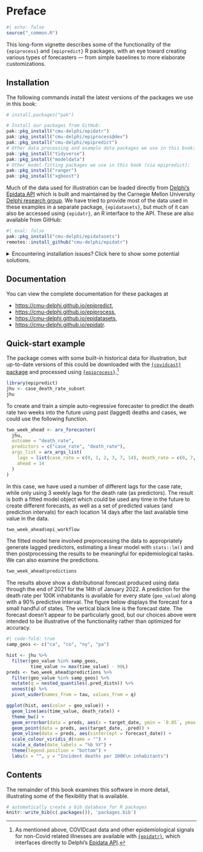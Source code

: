 # Preface {.unnumbered}

```r
#| echo: false
source("_common.R")
```

This long-form vignette describes some of the functionality of the
`{epiprocess}` and `{epipredict}` R packages, with an eye toward creating various types of
forecasters --- from simple baselines to more elaborate customizations.

## Installation



The following commands install the latest versions of the packages we use in this book:

```r
# install.packages("pak")

# Install our packages from GitHub:
pak::pkg_install("cmu-delphi/epidatr")
pak::pkg_install("cmu-delphi/epiprocess@dev")
pak::pkg_install("cmu-delphi/epipredict")
# Other data processing and example data packages we use in this book:
pak::pkg_install("tidyverse")
pak::pkg_install("modeldata")
# Other model-fitting packages we use in this book (via epipredict):
pak::pkg_install("ranger")
pak::pkg_install("xgboost")
```

Much of the data used for illustration can be loaded directly from [Delphi's Epidata API](https://cmu-delphi.github.io/delphi-epidata/) which is built and maintained by the Carnegie Mellon University [Delphi research group](https://delphi.cmu.edu/). We have tried to provide most of the data used in these examples in a separate package, `{epidatasets}`, but much of it can also be accessed using `{epidatr}`, an R interface to the API. These are also available from GitHub:

```r
#| eval: false
pak::pkg_install("cmu-delphi/epidatasets")
remotes::install_github("cmu-delphi/epidatr")
```


<details> <summary> Encountering installation issues?  Click here to show some potential solutions. </summary>

### Linux installation issues: compilation errors or slowness

If you are using Linux and encounter any compilation errors above, or if
compilation is taking very long, you might try using the RStudio (now called
Posit) Package Manager to install binaries. You can try running this command

```r
options(
  repos = c(
    # contains binaries for Linux:
    RSPM = "https://packagemanager.rstudio.com/all/latest",
    # backup CRAN mirror of your choice:
    CRAN = "https://cran.rstudio.com/"
  )
)
```

### Reproducibility

The above commands will give you the current versions of the packages used in
this book. If you're having trouble reproducing some of the results, it may be
due to package updates that took place after the book was last updated. You can
try matching the package versions we used to build the book by one of the
following methods. You may be required to obtain a [GitHub Personal Access
Token](https://docs.github.com/en/authentication/keeping-your-account-and-data-secure/managing-your-personal-access-tokens)
and store it in the environment variable `"GITHUB_PAT"`.

#### A: Download and use the `renv.lock`

```r
# Run this once:
install.packages("renv")
download.file("https://raw.githubusercontent.com/cmu-delphi/delphi-tooling-book/main/renv.lock", "delphi-tooling-book.renv.lock")
# Run this every session you'd like to use this set of versions:
renv::use(lockfile = "delphi-tooling-book.renv.lock")
```

#### B: Download the book and use its `.Rprofile`

1. Download the book [here](https://github.com/cmu-delphi/delphi-tooling-book/archive/refs/heads/main.zip) and unzip it.
2. Launch R inside of the top-level directory; there should be a `.Rprofile` file there that takes care of loading the appropriate versions of all the packages used.

### Other issues

Please let us know!  You can file an issue with the book [here](https://github.com/cmu-delphi/delphi-tooling-book/issues), or with one of the individual packages at their own issue pages: [epidatr](https://github.com/cmu-delphi/epidatr/issues), [epiprocess](https://github.com/cmu-delphi/epiprocess/issues), [epipredict](https://github.com/cmu-delphi/epipredict/issues).

</details>


## Documentation

You can view the complete documentation for these packages at 

* <https://cmu-delphi.github.io/epipredict>,
* <https://cmu-delphi.github.io/epiprocess>,
* <https://cmu-delphi.github.io/epidatasets>,
* <https://cmu-delphi.github.io/epidatr>.



## Quick-start example

The package comes with some built-in historical data for illustration, but
up-to-date versions of this could be downloaded with the [`{covidcast}` package](https://cmu-delphi.github.io/covidcast/covidcastR/index.html) and processed using [`{epiprocess}`](https://cmu-delphi.github.io/epiprocess/).[^index1]

[^index1]: As mentioned above, COVIDcast data and other epidemiological signals for non-Covid related illnesses are available with [`{epidatr}`](https://cmu-delphi.github.io/epidatr), which interfaces directly to Delphi's [Epidata API](https://cmu-delphi.github.io/delphi-epidata/).

```r
library(epipredict)
jhu <- case_death_rate_subset
jhu
```

To create and train a simple auto-regressive forecaster to predict the death rate two weeks into the future using past (lagged) deaths and cases, we could use the following function.

```r
two_week_ahead <- arx_forecaster(
  jhu, 
  outcome = "death_rate", 
  predictors = c("case_rate", "death_rate"),
  args_list = arx_args_list(
    lags = list(case_rate = c(0, 1, 2, 3, 7, 14), death_rate = c(0, 7, 14)),
    ahead = 14
  )
) 
```

In this case, we have used a number of different lags for the case rate, while only using 3 weekly lags for the death rate (as predictors). The result is both a fitted model object which could be used any time in the future to create different forecasts, as well as a set of predicted values (and prediction intervals) for each location 14 days after the last available time value in the data.

```r
two_week_ahead$epi_workflow
```

The fitted model here involved preprocessing the data to appropriately generate lagged predictors, estimating a linear model with `stats::lm()` and then postprocessing the results to be meaningful for epidemiological tasks. We can also examine the predictions.

```r
two_week_ahead$predictions
```

The results above show a distributional forecast produced using data through the end of 2021 for the 14th of January 2022. A prediction for the death rate per 100K inhabitants is available for every state (`geo_value`) along with a 90% predictive interval. The figure below
displays the forecast for a small handful of states. The vertical black line is the forecast date. The forecast doesn't appear to be particularly good, but our choices above were intended to be illustrative of the functionality rather than optimized for accuracy.

```r
#| code-fold: true
samp_geos <- c("ca", "co", "ny", "pa")

hist <- jhu %>% 
  filter(geo_value %in% samp_geos,
         time_value >= max(time_value) - 90L)
preds <- two_week_ahead$predictions %>% 
  filter(geo_value %in% samp_geos) %>% 
  mutate(q = nested_quantiles(.pred_distn)) %>% 
  unnest(q) %>%
  pivot_wider(names_from = tau, values_from = q)

ggplot(hist, aes(color = geo_value)) +
  geom_line(aes(time_value, death_rate)) +
  theme_bw() +
  geom_errorbar(data = preds, aes(x = target_date, ymin = `0.05`, ymax = `0.95`)) +
  geom_point(data = preds, aes(target_date, .pred)) +
  geom_vline(data = preds, aes(xintercept = forecast_date)) +
  scale_colour_viridis_d(name = "") +
  scale_x_date(date_labels = "%b %Y") +
  theme(legend.position = "bottom") +
  labs(x = "", y = "Incident deaths per 100K\n inhabitants")
```

## Contents

The remainder of this book examines this software in more detail, illustrating some of the flexibility that is available.


```r
# automatically create a bib database for R packages
knitr::write_bib(c(.packages()), 'packages.bib')
```
